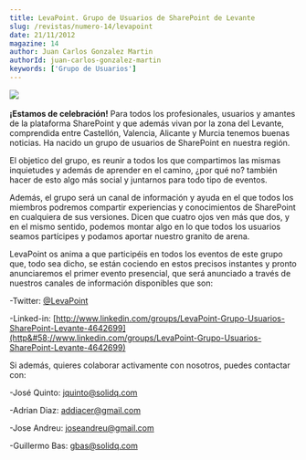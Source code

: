 ```yaml
---
title: LevaPoint. Grupo de Usuarios de SharePoint de Levante
slug: /revistas/numero-14/levapoint
date: 21/11/2012
magazine: 14
author: Juan Carlos Gonzalez Martin
authorId: juan-carlos-gonzalez-martin
keywords: ['Grupo de Usuarios']
---
```



<ArticleHeader frontmatter={props.pageContext.frontmatter} />



​![](../../../images/numero14/levapoint/image1.jpeg)

**¡Estamos de celebración!** Para todos los profesionales, usuarios y amantes de la plataforma SharePoint y que además vivan por la zona del Levante, comprendida entre Castellón, Valencia, Alicante y Murcia tenemos buenas noticias. Ha nacido un grupo de usuarios de SharePoint en nuestra región.

El objetico del grupo, es reunir a todos los que compartimos las mismas inquietudes y además de aprender en el camino, ¿por qué no? también hacer de esto algo más social y juntarnos para todo tipo de eventos.

Además, el grupo será un canal de información y ayuda en el que todos los miembros podremos compartir experiencias y conocimientos de SharePoint en cualquiera de sus versiones. Dicen que cuatro ojos ven más que dos, y en el mismo sentido, podemos montar algo en lo que todos los usuarios seamos partícipes y podamos aportar nuestro granito de arena.

LevaPoint os anima a que participéis en todos los eventos de este grupo que, todo sea dicho, se están cociendo en estos precisos instantes y pronto anunciaremos el primer evento presencial, que será anunciado a través de nuestros canales de información disponibles que son:

-Twitter: [@LevaPoint](http&#58;//twitter.com/LevaPoint)

-Linked-in: [http://www.linkedin.com/groups/LevaPoint-Grupo-Usuarios-SharePoint-Levante-4642699](http&#58;//www.linkedin.com/groups/LevaPoint-Grupo-Usuarios-SharePoint-Levante-4642699)



Si además, quieres colaborar activamente con nosotros, puedes contactar con:

-José Quinto: [jquinto@solidq.com](mailto&#58;jquinto@solidq.com)

-Adrian Diaz: [addiacer@gmail.com](mailto&#58;addiacer@gmail.com)

-Jose Andreu: [joseandreu@gmail.com](mailto&#58;joseandreu@gmail.com)

-Guillermo Bas: [gbas@solidq.com](mailto&#58;gbas@solidq.com)

